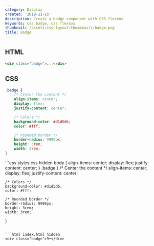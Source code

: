 ```yaml
---
category: Display
created: '2019-11-16'
description: Create a badge component with CSS flexbox
keywords: css badge, css flexbox
thumbnail: /assets/css-layout/thumbnails/badge.png
title: Badge
---
```


## HTML

```html index.html
<div class="badge">...</div>
```

## CSS

```css styles.css
.badge {
    /* Center the content */
    align-items: center;
    display: flex;
    justify-content: center;

    /* Colors */
    background-color: #d1d5db;
    color: #fff;

    /* Rounded border */
    border-radius: 9999px;
    height: 3rem;
    width: 3rem;
}
```

<Playground>
```css styles.css hidden
body {
    align-items: center;
    display: flex;
    justify-content: center;
}
.badge {
    /* Center the content */
    align-items: center;
    display: flex;
    justify-content: center;

    /* Colors */
    background-color: #d1d5db;
    color: #fff;

    /* Rounded border */
    border-radius: 9999px;
    height: 3rem;
    width: 3rem;
}
```

```html index.html hidden
<div class="badge">9+</div>
```
</Playground>
